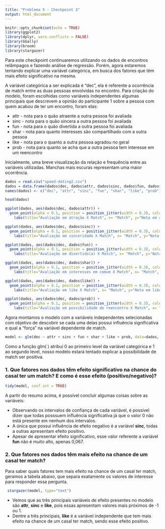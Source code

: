 ```yaml
---
title: "Problema 5 - Checkpoint 3"
output: html_document
---
```


```r
knitr::opts_chunk$set(echo = TRUE)
library(ggplot2)
library(dplyr, warn.conflicts = FALSE)
library(GGally)
library(broom)
library(stargazer)
```

Para este checkpoint continuaremos utilizando os dados de encontros relâmpagos e fazendo análise de regressão. Porém, agora estaremos tentando explicar uma variável categórica, em busca dos fatores que têm mais efeito significativo na mesma.

A variável categórica a ser explicada é "dec", ela é referente a ocorrência de match entre as duas pessoas envolvidas no encontro. Para criação do modelo, foram escolhidas como variáveis independentes algumas principais que descrevem a opinião do participante 1 sobre a pessoa com quem acabou de ter um encontro, foram elas:

* attr - nota para o quão atraente a outra pessoa foi avaliada
* sinc - nota para o quão sincera a outra pessoa foi avaliada
* fun - nota para o quão divertida a outra pessoa foi avaliada
* shar - nota para quanto interesses são compartilhado com a outra pessoa
* like - nota para o quanto a outra pessoa agradou no geral
* prob - nota para quanto se acha que a outra pessoa tem interesse em um reencontro

Inicialmente, uma breve visualização da relação e frequência entre as variáveis utilizadas. Manchas mais escuras representam uma maior ocorrência.

```r
dados = read.csv("speed-dating2.csv")
dados = data.frame(dados$dec, dados$attr, dados$sinc, dados$fun, dados$shar, dados$like, dados$prob)
names(dados) <- c("dec", "attr", "sinc", "fun", "shar", "like", "prob")

head(dados)

ggplot(dados, aes(dados$dec, dados$attr)) +
  geom_point(alpha = 0.1, position = position_jitter(width = 0.3), color="darkred") +
    labs(title="Avaliação em atração X Match", x= "Match", y="Nota em atração")

ggplot(dados, aes(dados$dec, dados$sinc)) +
  geom_point(alpha = 0.1, position = position_jitter(width = 0.3), color="darkblue") +
    labs(title="Avaliação em sinceridade X Match", x= "Match", y="Nota em sinceridade")

ggplot(dados, aes(dados$dec, dados$fun)) +
  geom_point(alpha = 0.1, position = position_jitter(width = 0.3), color="darkorange") +
    labs(title="Avaliação em divertido(a) X Match", x= "Match", y="Nota em divertido(a)")

ggplot(dados, aes(dados$dec, dados$shar)) +
  geom_point(alpha = 0.1, position = position_jitter(width = 0.3), color="darkgreen") +
    labs(title="Avaliação em interesses em comum X Match", x= "Match", y="Nota em interesses em comum")

ggplot(dados, aes(dados$dec, dados$like)) +
  geom_point(alpha = 0.1, position = position_jitter(width = 0.3), color="#66c2a4") +
    labs(title="Avaliação em like X Match", x= "Match", y="Nota em like")

ggplot(dados, aes(dados$dec, dados$prob)) +
  geom_point(alpha = 0.1, position = position_jitter(width = 0.3), color="purple4") +
    labs(title="Avaliação em possibilidade de reencontro X Match", x= "Match", y="Nota em possibilidade de reencontro")
```

Agora montamos o modelo com a variáveis independentes selecionadas com objetivo de descobrir se cada uma delas possui influência significativa e qual a "força" na variável dependente de match.

```r
model <- glm(dec ~ attr + sinc + fun + shar + like + prob, data=dados, family = 'binomial')
```

Como a função glm( ) atribui 0 ao primeiro level da variável categórica e 1 ao segundo level, nosso modelo estará tentado explicar a possibilidade de match ser positiva.

### 1. Que fatores nos dados têm efeito significativo na chance do casal ter um match? E como é esse efeito (positivo/negativo)?

```r
tidy(model, conf.int = TRUE)
```

A partir do resumo acima, é possível concluir algumas coisas sobre as variáveis:

* Observando os intervalos de confiança de cada variável, é possível dizer que todas posssuem influência significativa já que o valor 0 não está presente em nenhum dos intervalos.
* A única que possui influência de efeito negativo é a variável **sinc**, todas a outras apresentam efeito positivo.
* Apesar de apresentar efeito significativo, esse valor referente a variável **fun** não é muito alto, apenas 0,067.

### 2. Que fatores nos dados têm mais efeito na chance de um casal ter match?

Para saber quais fatores tem mais efeito na chance de um casal ter match, geramos a tabela abaixo, que separa exatamente os valores de interesse para responder essa pergunta.

```r
 stargazer(model, type="text")
```

* Vemos que as três principais variáveis de efeito presentes no modelo são **attr**, **sinc** e **like**, pois essas apresentam valores mais próximos de -1 ou 1.
* Dentre a três principais, **like** é a variável independente que tem mais efeito na chance de um casal ter match, sendo esse efeito positivo.

